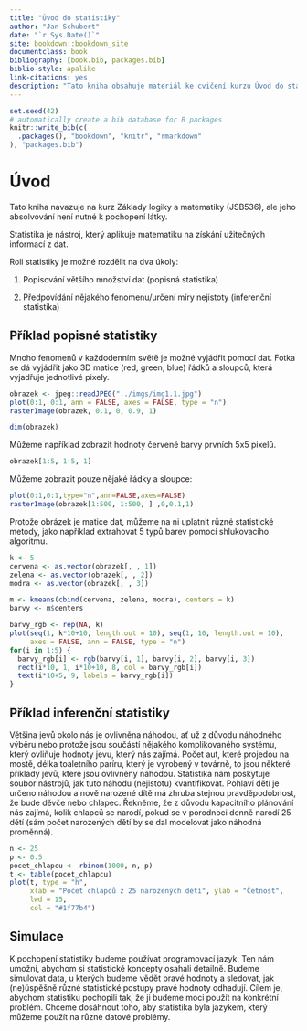 ```yaml
--- 
title: "Úvod do statistiky"
author: "Jan Schubert"
date: "`r Sys.Date()`"
site: bookdown::bookdown_site
documentclass: book
bibliography: [book.bib, packages.bib]
biblio-style: apalike
link-citations: yes
description: "Tato kniha obsahuje materiál ke cvičení kurzu Úvod do statistiky (JSB535)."
---
```


```r
set.seed(42)
# automatically create a bib database for R packages
knitr::write_bib(c(
  .packages(), "bookdown", "knitr", "rmarkdown"
), "packages.bib")
```

# Úvod

Tato kniha navazuje na kurz Základy logiky a matematiky (JSB536), ale jeho absolvování není nutné k pochopení látky. 

Statistika je nástroj, který aplikuje matematiku na získání užitečných informací z dat.

Roli statistiky je možné rozdělit na dva úkoly:

1) Popisování většího množství dat (popisná statistika) 

2) Předpovídání nějakého fenomenu/určení míry nejistoty (inferenční statistika)

## Příklad popisné statistiky 

Mnoho fenomenů v každodenním světě je možné vyjádřit pomocí dat. Fotka se dá vyjádřit jako 3D matice (red, green, blue) řádků a sloupců, která vyjadřuje jednotlivé pixely.

```r
obrazek <- jpeg::readJPEG("../imgs/img1.1.jpg")
plot(0:1, 0:1, ann = FALSE, axes = FALSE, type = "n")
rasterImage(obrazek, 0.1, 0, 0.9, 1)
```

```r
dim(obrazek)
```

Můžeme například zobrazit hodnoty červené barvy prvních 5x5 pixelů.
```r
obrazek[1:5, 1:5, 1]
```

Můžeme zobrazit pouze nějaké řádky a sloupce:
```r
plot(0:1,0:1,type="n",ann=FALSE,axes=FALSE)
rasterImage(obrazek[1:500, 1:500, ] ,0,0,1,1)
```

Protože obrázek je matice dat, můžeme na ni uplatnit různé statistické metody, jako například extrahovat 5 typů barev pomocí shlukovacího algoritmu. 
```r
k <- 5
cervena <- as.vector(obrazek[, , 1])
zelena <- as.vector(obrazek[, , 2])
modra <- as.vector(obrazek[, , 3])

m <- kmeans(cbind(cervena, zelena, modra), centers = k)
barvy <- m$centers

barvy_rgb <- rep(NA, k)
plot(seq(1, k*10+10, length.out = 10), seq(1, 10, length.out = 10), 
     axes = FALSE, ann = FALSE, type = "n")
for(i in 1:5) {
  barvy_rgb[i] <- rgb(barvy[i, 1], barvy[i, 2], barvy[i, 3])
  rect(i*10, 1, i*10+10, 8, col = barvy_rgb[i])
  text(i*10+5, 9, labels = barvy_rgb[i])
}
```


## Příklad inferenční statistiky 
Většina jevů okolo nás je ovlivněna náhodou, ať už z důvodu náhodného výběru nebo protože jsou součástí nějakého komplikovaného systému, který ovliňuje hodnoty jevu, který nás zajímá. Počet aut, které projedou na mostě, délka toaletního paríru, který je vyrobený v továrně, to jsou některé příklady jevů, které jsou ovlivněny náhodou. Statistika nám poskytuje soubor nástrojů, jak tuto náhodu (nejistotu) kvantifikovat. Pohlaví dětí je určeno náhodou a nově narozené dítě má zhruba stejnou pravděpodobnost, že bude děvče nebo chlapec. Řekněme, že z důvodu kapacitního plánování nás zajímá, kolik chlapců se narodí, pokud se v porodnoci denně narodí 25 dětí (sám počet narozených dětí by se dal modelovat jako náhodná proměnná). 
```r
n <- 25
p <- 0.5
pocet_chlapcu <- rbinom(1000, n, p)
t <- table(pocet_chlapcu)
plot(t, type = "h", 
     xlab = "Počet chlapců z 25 narozených dětí", ylab = "Četnost",
     lwd = 15,
     col = "#1f77b4")
```

## Simulace
K pochopení statistiky budeme používat programovací jazyk. Ten nám umožní, abychom si statistické koncepty osahali detailně. Budeme simulovat data, u kterých budeme vědět pravé hodnoty a sledovat, jak (ne)úspěšně různé statistické postupy pravé hodnoty odhadují. Cílem je, abychom statistiku pochopili tak, že ji budeme moci použít na konkrétní problém. Chceme dosáhnout toho, aby statistika byla jazykem, který můžeme použít na různé datové problémy. 
